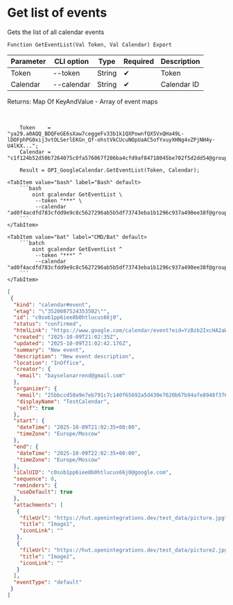 ﻿---
sidebar_position: 2
description: Get list of events and other functions to work with Google Calendar in the Open Integration Package, a free open-source integration library for 1C:Enterprise 8, OneScript and CLI
keywords: [1C, 1С, 1С:Enterprise, 1С:Enterprise 8.3, API, Integration, Services, Exchange, OneScript, CLI, Google Calendar]
---


# Get list of events
 Gets the list of all calendar events



`Function GetEventList(Val Token, Val Calendar) Export`

  | Parameter | CLI option | Type | Required | Description |
  |-|-|-|-|-|
  | Token | --token | String | &#x2714; | Token |
  | Calendar | --calendar | String | &#x2714; | Calendar ID |

  
  Returns:  Map Of KeyAndValue - Array of event maps

<br/>



```bsl title="1C:Enterprise/OneScript code example"
    Token    = "ya29.a0AQQ_BDQFeGE6sXaw7ceggeFv33b1k1QXPownfQX5VxQHa49L-lDOFphPG0xij3vtOLSerlEKGn_Qf-ohstVkCUcuNOpUaAC5ofYxuyXHNg4xZPjNH4y-U4lKX...";
    Calendar = "c1f124b52d50b7264075c0fa576067f206ba4cfd9af84718045be702f5d2dd54@group.calendar.google.com";

    Result = OPI_GoogleCalendar.GetEventList(Token, Calendar);
```
 

 <Tabs>
  
    <TabItem value="bash" label="Bash" default>
        ```bash
            oint gcalendar GetEventList \
             --token "***" \
             --calendar "ad0f4acdfd783cfdd9e9c8c5627296ab5b5df73743eba1b1296c937a490ee38f@group.calendar.google.com"
        ```
    </TabItem>
  
    <TabItem value="bat" label="CMD/Bat" default>
        ```batch
            oint gcalendar GetEventList ^
             --token "***" ^
             --calendar "ad0f4acdfd783cfdd9e9c8c5627296ab5b5df73743eba1b1296c937a490ee38f@group.calendar.google.com"
        ```
    </TabItem>
</Tabs>


```json title="Result"
[
 {
  "kind": "calendar#event",
  "etag": "\"3520087524353502\"",
  "id": "c0sob1pp6iee8b0htlucus66j0",
  "status": "confirmed",
  "htmlLink": "https://www.google.com/calendar/event?eid=YzBzb2IxcHA2aWVlOGIwaHRsdWN1czY2ajAgMjViYmNjZDUwYTllN2ViNzkxYzdjMTQwZjY1NjkyYTVkNDMwZTc2MjBiNjdiOTRhZmU4OTQ4ZjM3NjUzYjg4MkBn",
  "created": "2025-10-09T21:02:35Z",
  "updated": "2025-10-09T21:02:42.176Z",
  "summary": "New event",
  "description": "New event description",
  "location": "InOffice",
  "creator": {
   "email": "bayselonarrend@gmail.com"
  },
  "organizer": {
   "email": "25bbccd50a9e7eb791c7c140f65692a5d430e7620b67b94afe8948f37653b882@group.calendar.google.com",
   "displayName": "TestCalendar",
   "self": true
  },
  "start": {
   "dateTime": "2025-10-09T21:02:35+00:00",
   "timeZone": "Europe/Moscow"
  },
  "end": {
   "dateTime": "2025-10-09T22:02:35+00:00",
   "timeZone": "Europe/Moscow"
  },
  "iCalUID": "c0sob1pp6iee8b0htlucus66j0@google.com",
  "sequence": 0,
  "reminders": {
   "useDefault": true
  },
  "attachments": [
   {
    "fileUrl": "https://hut.openintegrations.dev/test_data/picture.jpg",
    "title": "Image1",
    "iconLink": ""
   },
   {
    "fileUrl": "https://hut.openintegrations.dev/test_data/picture2.jpg",
    "title": "Image2",
    "iconLink": ""
   }
  ],
  "eventType": "default"
 }
]
```
